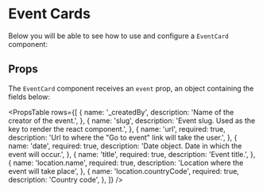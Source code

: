 
<Meta title="Components|EventCard" component={EventCard} />

# Event Cards

Below you will be able to see how to use and configure a `EventCard` component:

<Preview>
  <Story name="Default Event Card">
    <EventCard
      event={{
        _createdBy: 'John Doe',
        slug: 'event-slug',
        url: '',
        date: Date.now(),
        title: 'Lighten the Black Sea',
        location: {
          name: 'Odessa',
          countryCode: 'UKR',
        },
      }}
    />
  </Story>
</Preview>

## Props

The `EventCard` component receives an `event` prop, an object containing the fields below:

<PropsTable
  rows={[
    {
      name: '_createdBy',
      description: 'Name of the creator of the event.',
    },
    {
      name: 'slug',
      description: 'Event slug. Used as the key to render the react component.',
    },
    {
      name: 'url',
      required: true,
      description: 'Url to where the "Go to event" link will take the user.',
    },
    {
      name: 'date',
      required: true,
      description: 'Date object. Date in which the event will occur.',
    },
    {
      name: 'title',
      required: true,
      description: 'Event title.',
    },
    {
      name: 'location.name',
      required: true,
      description: 'Location where the event will take place',
    },
    {
      name: 'location.countryCode',
      required: true,
      description: 'Country code',
    },
  ]}
/>
